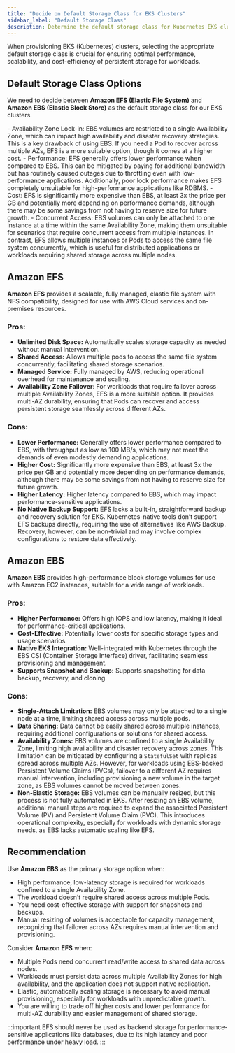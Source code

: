 ```yaml
---
title: "Decide on Default Storage Class for EKS Clusters"
sidebar_label: "Default Storage Class"
description: Determine the default storage class for Kubernetes EKS clusters
---
```


<Intro>
When provisioning EKS (Kubernetes) clusters, selecting the appropriate default storage class is crucial for ensuring optimal performance, scalability, and cost-efficiency of persistent storage for workloads.
</Intro>

## Default Storage Class Options

We need to decide between **Amazon EFS (Elastic File System)** and **Amazon EBS (Elastic Block Store)** as the default storage class for our EKS clusters.

<KeyPoints title="Top Considerations">
- Availability Zone Lock-in: EBS volumes are restricted to a single Availability Zone, which can impact high availability and disaster recovery strategies. This is a key drawback of using EBS. If you need a Pod to recover across multiple AZs, EFS is a more suitable option, though it comes at a higher cost.
- Performance: EFS generally offers lower performance when compared to EBS. This can be mitigated by paying for additional bandwidth but has routinely caused outages due to throttling even with low-performance applications. Additionally, poor lock performance makes EFS completely unsuitable for high-performance applications like RDBMS.
- Cost: EFS is significantly more expensive than EBS, at least 3x the price per GB and potentially more depending on performance demands, although there may be some savings from not having to reserve size for future growth.
- Concurrent Access: EBS volumes can only be attached to one instance at a time within the same Availability Zone, making them unsuitable for scenarios that require concurrent access from multiple instances. In contrast, EFS allows multiple instances or Pods to access the same file system concurrently, which is useful for distributed applications or workloads requiring shared storage across multiple nodes.
</KeyPoints>

## Amazon EFS

**Amazon EFS** provides a scalable, fully managed, elastic file system with NFS compatibility, designed for use with AWS Cloud services and on-premises resources.

### Pros:
- **Unlimited Disk Space:** Automatically scales storage capacity as needed without manual intervention.
- **Shared Access:** Allows multiple pods to access the same file system concurrently, facilitating shared storage scenarios.
- **Managed Service:** Fully managed by AWS, reducing operational overhead for maintenance and scaling.
- **Availability Zone Failover**: For workloads that require failover across multiple Availability Zones, EFS is a more suitable option. It provides multi-AZ durability, ensuring that Pods can recover and access persistent storage seamlessly across different AZs.

### Cons:
- **Lower Performance:** Generally offers lower performance compared to EBS, with throughput as low as 100 MB/s, which may not meet the demands of even modestly demanding applications.
- **Higher Cost:** Significantly more expensive than EBS, at least 3x the price per GB and potentially more depending on performance demands, although there may be some savings from not having to reserve size for future growth.
- **Higher Latency:** Higher latency compared to EBS, which may impact performance-sensitive applications.
- **No Native Backup Support:** EFS lacks a built-in, straightforward backup and recovery solution for EKS. Kubernetes-native tools don’t support EFS backups directly, requiring the use of alternatives like AWS Backup. Recovery, however, can be non-trivial and may involve complex configurations to restore data effectively.

## Amazon EBS

**Amazon EBS** provides high-performance block storage volumes for use with Amazon EC2 instances, suitable for a wide range of workloads.

### Pros:
- **Higher Performance:** Offers high IOPS and low latency, making it ideal for performance-critical applications.
- **Cost-Effective:** Potentially lower costs for specific storage types and usage scenarios.
- **Native EKS Integration:** Well-integrated with Kubernetes through the EBS CSI (Container Storage Interface) driver, facilitating seamless provisioning and management.
- **Supports Snapshot and Backup:** Supports snapshotting for data backup, recovery, and cloning.

### Cons:
- **Single-Attach Limitation:** EBS volumes may only be attached to a single node at a time, limiting shared access across multiple pods.
- **Data Sharing:** Data cannot be easily shared across multiple instances, requiring additional configurations or solutions for shared access.
- **Availability Zones:** EBS volumes are confined to a single Availability Zone, limiting high availability and disaster recovery across zones. This limitation can be mitigated by configuring a `StatefulSet` with replicas spread across multiple AZs. However, for workloads using EBS-backed Persistent Volume Claims (PVCs), failover to a different AZ requires manual intervention, including provisioning a new volume in the target zone, as EBS volumes cannot be moved between zones.
- **Non-Elastic Storage:** EBS volumes can be manually resized, but this process is not fully automated in EKS. After resizing an EBS volume, additional manual steps are required to expand the associated Persistent Volume (PV) and Persistent Volume Claim (PVC). This introduces operational complexity, especially for workloads with dynamic storage needs, as EBS lacks automatic scaling like EFS.

## Recommendation

Use **Amazon EBS** as the primary storage option when:

- High performance, low-latency storage is required for workloads confined to a single Availability Zone.
- The workload doesn’t require shared access across multiple Pods.
- You need cost-effective storage with support for snapshots and backups.
- Manual resizing of volumes is acceptable for capacity management, recognizing that failover across AZs requires manual intervention and provisioning.

Consider **Amazon EFS** when:

- Multiple Pods need concurrent read/write access to shared data across nodes.
- Workloads must persist data across multiple Availability Zones for high availability, and the application does not support native replication.
- Elastic, automatically scaling storage is necessary to avoid manual provisioning, especially for workloads with unpredictable growth.
- You are willing to trade off higher costs and lower performance for multi-AZ durability and easier management of shared storage.

:::important
EFS should never be used as backend storage for performance-sensitive applications like databases, due to its high latency and poor performance under heavy load.
:::
